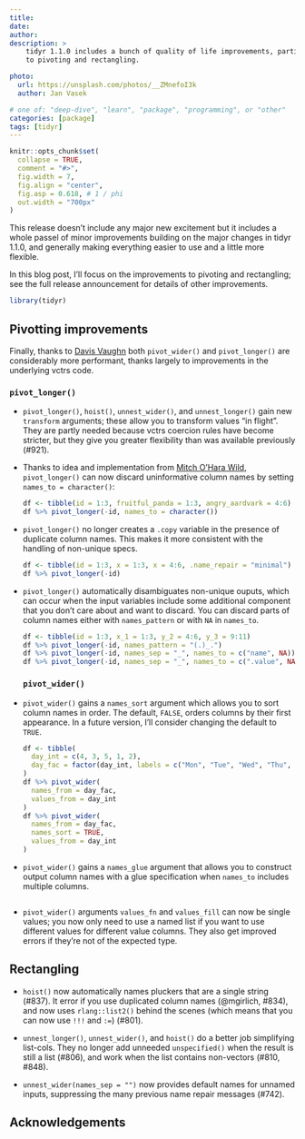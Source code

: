 ```yaml
---
title: 
date: 
author: 
description: >
    tidyr 1.1.0 includes a bunch of quality of life improvements, particularly
    to pivoting and rectangling.

photo:
  url: https://unsplash.com/photos/__ZMnefoI3k
  author: Jan Vasek

# one of: "deep-dive", "learn", "package", "programming", or "other"
categories: [package] 
tags: [tidyr]
---
```


<!--
TODO:
* [ ] Pick category and tags (see existing with `post_tags()`)
* [ ] Find photo & update yaml metadata
* [ ] Create 300 x 300 `thumb-sq.png`
* [ ] Create 200 x >1000 `thumb-wd.png`
* [ ] `use_tidy_thanks()`
-->

```r
knitr::opts_chunk$set(
  collapse = TRUE, 
  comment = "#>", 
  fig.width = 7, 
  fig.align = "center",
  fig.asp = 0.618, # 1 / phi
  out.width = "700px"
)
```

This release doesn't include any major new excitement but it includes a whole passel of minor improvements building on the major changes in tidyr 1.1.0, and generally making everything easier to use and a little more flexible.

In this blog post, I'll focus on the improvements to pivoting and rectangling; see the full release announcement for details of other improvements.

```r
library(tidyr)
```

## Pivotting improvements

Finally, thanks to [Davis Vaughn](http://github.com/DavisVaughan) both `pivot_wider()` and `pivot_longer()` are considerably more performant, thanks largely to improvements in the underlying vctrs code.

### `pivot_longer()`

* `pivot_longer()`, `hoist()`, `unnest_wider()`, and `unnest_longer()` gain
  new `transform` arguments; these allow you to transform values "in flight". 
  They are partly needed because vctrs coercion rules have become stricter,
  but they give you greater flexibility than was available previously (#921).

*   Thanks to idea and implementation from 
    [Mitch O'Hara Wild](https://github.com/mitchelloharawild), `pivot_longer()` 
    can now discard uninformative column names by setting 
    `names_to = character()`:

    ```r
    df <- tibble(id = 1:3, fruitful_panda = 1:3, angry_aardvark = 4:6)  
    df %>% pivot_longer(-id, names_to = character())
    ```
* `pivot_longer()` no longer creates a `.copy` variable in the presence of
  duplicate column names. This makes it more consistent with the handling
  of non-unique specs.
  
    ```r
    df <- tibble(id = 1:3, x = 1:3, x = 4:6, .name_repair = "minimal")  
    df %>% pivot_longer(-id)
    ```
*   `pivot_longer()` automatically disambiguates non-unique ouputs, which can
    occur when the input variables include some additional component that you
    don't care about and want to discard. You can discard parts of column names
    either with `names_pattern` or with `NA` in `names_to`.
  
    ```r
    df <- tibble(id = 1:3, x_1 = 1:3, y_2 = 4:6, y_3 = 9:11)  
    df %>% pivot_longer(-id, names_pattern = "(.)_.")
    df %>% pivot_longer(-id, names_sep = "_", names_to = c("name", NA))
    df %>% pivot_longer(-id, names_sep = "_", names_to = c(".value", NA))
    ```
### `pivot_wider()`

*   `pivot_wider()` gains a `names_sort` argument which allows you to sort
    column names in order. The default, `FALSE`, orders columns by their 
    first appearance. In a future version, I'll consider changing the default 
    to `TRUE`.
    
    ```r
    df <- tibble(
      day_int = c(4, 3, 5, 1, 2),
      day_fac = factor(day_int, labels = c("Mon", "Tue", "Wed", "Thu", "Fri"))
    )
    df %>% pivot_wider(
      names_from = day_fac, 
      values_from = day_int
    )
    df %>% pivot_wider(
      names_from = day_fac,
      names_sort = TRUE,
      values_from = day_int
    )
    ```
    
*   `pivot_wider()` gains a `names_glue` argument that allows you to construct
    output column names with a glue specification when `names_to` includes 
    multiple columns.
    
```r

```

*   `pivot_wider()` arguments `values_fn` and `values_fill` can now be single 
    values; you now only need to use a named list if you want to use different 
    values for different value columns. They also get improved errors if 
    they're not of the expected type.
    
    

## Rectangling

* `hoist()` now automatically names pluckers that are a single string (#837).
  It error if you use duplicated column names (@mgirlich, #834), and now uses 
  `rlang::list2()` behind the scenes (which means that you can now use `!!!` 
  and `:=`) (#801).

* `unnest_longer()`, `unnest_wider()`, and `hoist()` do a better job 
  simplifying list-cols. They no longer add unneeded `unspecified()` when
  the result is still a list (#806), and work when the list contains 
  non-vectors (#810, #848).

* `unnest_wider(names_sep = "")` now provides default names for unnamed inputs,
  suppressing the many previous name repair messages (#742).

## Acknowledgements

